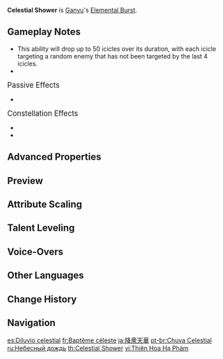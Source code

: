 {{Talent Infobox
|image         = Talent Celestial Shower.png
|character     = Ganyu
|type          = Elemental Burst
|info          = Coalesces atmospheric frost and snow to summon a Sacred Cryo Pearl that exorcises evil.<br>During its ability duration, the Sacred Cryo Pearl will continuously rain down shards of ice, striking opponents within an [[AoE]] and dealing {{Color|Cryo DMG}}.
|energyCost    = 60
|CD            = 15s
|duration      = 15s
|attr1         = Ice Shard DMG
|value1        = 70–158%
|utility1      = Effects Retained Character Fallen
|scale_att1    = ATK
}}
{{Description|Ganyu can bring down sweet rains as a matter of course. But against demons and heretics, they become bitter, freezing snow.}}
'''Celestial Shower''' is [[Ganyu]]'s [[Elemental Burst]].

==Gameplay Notes==
* This ability will drop up to 50 icicles over its duration, with each icicle targeting a random enemy that has not been targeted by the last 4 icicles.
* {{Talent Note|snapshot|Ice Shard DMG|character=Ganyu}}

;<big>Passive Effects</big>
* {{Talent Note|character=Ganyu|talent=Celestial Shower|ascension|2|Harmony between Heaven and Earth}}

;<big>Constellation Effects</big>
* {{Talent Note|constellation|3|Cloud-Strider}}
* {{Talent Note|constellation|4|Westward Sojourn|Enemies in Celestial Shower's field take increased DMG over time, starting from 5% and increasing by 5% every 3 seconds up to a maximum of 25% more DMG taken. Enemies retain this effect for 3 seconds after leaving the field.}}

==Advanced Properties==
{{Advanced Properties
|title   = Activation Knockback
|gu      = &mdash;
|icdtag  = &mdash;
|icdtype = &mdash;
|poise   = 400
|impulse = Heavy, 1200, 0

|title2   = Ice Shard DMG
|gu2      = 1U
|icdtag2  = Elemental Burst
|icdtype2 = 2.5s/3 Hits
|poise2   = 60
|impulse2 = 2
}}

==Preview==
{{Preview
|file=Celestial Shower Preview
}}
{{Clr}}

==Attribute Scaling==
{{Talent Scaling
|talentType=Elemental Burst
|levels=14
|order=icesharddmg,duration,cd,energycost
|titles=Ice Shard DMG (%),Duration,CD,Energy Cost
|icesharddmg_1=70.27
|icesharddmg_2=75.54
|icesharddmg_3=80.81
|icesharddmg_4=87.84
|icesharddmg_5=93.11
|icesharddmg_6=98.38
|icesharddmg_7=105.41
|icesharddmg_8=112.44
|icesharddmg_9=119.46
|icesharddmg_10=126.49
|icesharddmg_11=133.52
|icesharddmg_12=140.54
|icesharddmg_13=149.33
|icesharddmg_14=158
|duration=15s
|cd=15s
|energycost=60
}}

==Talent Leveling==
{{Talent Upgrade|Ganyu}}

==Voice-Overs==
{{Talent VO}}

==Other Languages==
{{Other Languages
|en      = Celestial Shower
|zhs     = 降众天华
|zhs_rm  = Jiàng Zhòng Tiān Huá
|zht     = 降眾天華
|zht_rm  = Jiàng Zhòng Tiān Huá
|zh_tl   = Celestial Flowers Descending Upon the Crowd
|ja      = 降衆天華
|ja_rm   = Koushuu Tenge{{Assumed}}
|ja_tl   = Celestial Flowers Descending Upon the Crowd{{Sino}}
|ko      = 쏟아지는 천화
|ko_rm   = Ssot'ajineun Cheonhwa
|ko_tl   = Pouring Sky Flower
|es      = Diluvio celestial
|es_tl   = Celestial Deluge
|fr      = Baptême céleste
|fr_tl   = Celestial Baptism
|ru      = Небесный дождь
|ru_tl   = Heavenly Rain
|th      = Celestial Shower
|vi      = Thiên Hoa Hạ Phàm
|vi_tl   = 
|de      = Bändigender Niederschlag
|de_tl   = Subduing Precipitation
|id      = Celestial Shower
|pt      = Chuva Celestial
|pt_tl   = 
|tr      = Göklerin Görkemi
|tr_tl   = The Skies' Glory
|it      = Pioggia celestiale
|it_tl   = Celestial Rain
}}

==Change History==
{{Change History|1.2}}
<!--
==References==
{{Reflist}}
-->
==Navigation==
{{Talent Navbox|Ganyu}}

[[es:Diluvio celestial]]
[[fr:Baptême céleste]]
[[ja:降衆天華]]
[[pt-br:Chuva Celestial]]
[[ru:Небесный дождь]]
[[th:Celestial Shower]]
[[vi:Thiên Hoa Hạ Phàm]]